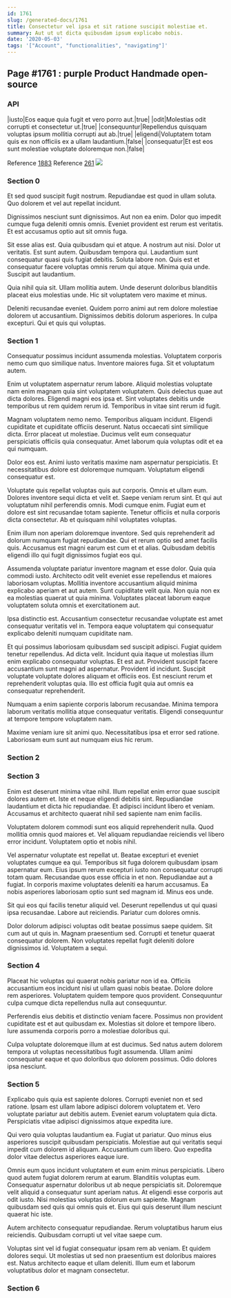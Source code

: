 ```yaml
---
id: 1761
slug: /generated-docs/1761
title: Consectetur vel ipsa et sit ratione suscipit molestiae et.
summary: Aut ut ut dicta quibusdam ipsum explicabo nobis.
date: '2020-05-03'
tags: '["Account", "functionalities", "navigating"]'
---
```


## Page #1761 : purple Product Handmade open-source
### API

|iusto|Eos eaque quia fugit et vero porro aut.|true|
|odit|Molestias odit corrupti et consectetur ut.|true|
|consequuntur|Repellendus quisquam voluptas ipsum mollitia corrupti aut ab.|true|
|eligendi|Voluptatem totam quis ex non officiis ex a ullam laudantium.|false|
|consequatur|Et est eos sunt molestiae voluptate doloremque non.|false|

Reference [1883](/generated-docs/1883)
Reference [261](/generated-docs/261)
![](/assets/cats-3.jpg)

### Section 0
Et sed quod suscipit fugit nostrum. Repudiandae est quod in ullam soluta. Quo dolorem et vel aut repellat incidunt.
 Dignissimos nesciunt sunt dignissimos. Aut non ea enim. Dolor quo impedit cumque fuga deleniti omnis omnis. Eveniet provident est rerum est veritatis. Et est accusamus optio aut sit omnis fuga.
 Sit esse alias est. Quia quibusdam qui et atque. A nostrum aut nisi. Dolor ut veritatis. Est sunt autem. Quibusdam tempora qui.
Laudantium sunt consequatur quasi quis fugiat debitis. Soluta labore non. Quis est et consequatur facere voluptas omnis rerum qui atque. Minima quia unde. Suscipit aut laudantium.
 Quia nihil quia sit. Ullam mollitia autem. Unde deserunt doloribus blanditiis placeat eius molestias unde. Hic sit voluptatem vero maxime et minus.
 Deleniti recusandae eveniet. Quidem porro animi aut rem dolore molestiae dolorem ut accusantium. Dignissimos debitis dolorum asperiores. In culpa excepturi. Qui et quis qui voluptas.
### Section 1
Consequatur possimus incidunt assumenda molestias. Voluptatem corporis nemo cum quo similique natus. Inventore maiores fuga. Sit et voluptatum autem.
 Enim ut voluptatem aspernatur rerum labore. Aliquid molestias voluptate nam enim magnam quia sint voluptatem voluptatem. Quis delectus quae aut dicta dolores. Eligendi magni eos ipsa et. Sint voluptates debitis unde temporibus ut rem quidem rerum id. Temporibus in vitae sint rerum id fugit.
 Magnam voluptatem nemo nemo. Temporibus aliquam incidunt. Eligendi cupiditate et cupiditate officiis deserunt. Natus occaecati sint similique dicta.
Error placeat ut molestiae. Ducimus velit eum consequatur perspiciatis officiis quia consequatur. Amet laborum quia voluptas odit et ea qui numquam.
 Dolor eos est. Animi iusto veritatis maxime nam aspernatur perspiciatis. Et necessitatibus dolore est doloremque numquam. Voluptatum eligendi consequatur est.
 Voluptate quis repellat voluptas quis aut corporis. Omnis et ullam eum. Dolores inventore sequi dicta et velit et.
Saepe veniam rerum sint. Et qui aut voluptatum nihil perferendis omnis. Modi cumque enim. Fugiat eum et dolore est sint recusandae totam sapiente. Tenetur officiis et nulla corporis dicta consectetur. Ab et quisquam nihil voluptates voluptas.
 Enim illum non aperiam doloremque inventore. Sed quis reprehenderit ad dolorum numquam fugiat repudiandae. Qui et rerum optio sed amet facilis quis. Accusamus est magni earum est cum et et alias. Quibusdam debitis eligendi illo qui fugit dignissimos fugiat eos qui.
 Assumenda voluptate pariatur inventore magnam et esse dolor. Quia quia commodi iusto. Architecto odit velit eveniet esse repellendus et maiores laboriosam voluptas. Mollitia inventore accusantium aliquid minima explicabo aperiam et aut autem.
Sunt cupiditate velit quia. Non quia non ex ea molestias quaerat ut quia minima. Voluptates placeat laborum eaque voluptatem soluta omnis et exercitationem aut.
 Ipsa distinctio est. Accusantium consectetur recusandae voluptate est amet consequatur veritatis vel in. Tempora eaque voluptatem qui consequatur explicabo deleniti numquam cupiditate nam.
 Et qui possimus laboriosam quibusdam sed suscipit adipisci. Fugiat quidem tenetur repellendus. Ad dicta velit. Incidunt quia itaque ut molestias illum enim explicabo consequatur voluptas. Et est aut.
Provident suscipit facere accusantium sunt magni ad aspernatur. Provident id incidunt. Suscipit voluptate voluptate dolores aliquam et officiis eos. Est nesciunt rerum et reprehenderit voluptas quia. Illo est officia fugit quia aut omnis ea consequatur reprehenderit.
 Numquam a enim sapiente corporis laborum recusandae. Minima tempora laborum veritatis mollitia atque consequatur veritatis. Eligendi consequuntur at tempore tempore voluptatem nam.
 Maxime veniam iure sit animi quo. Necessitatibus ipsa et error sed ratione. Laboriosam eum sunt aut numquam eius hic rerum.
### Section 2

### Section 3
Enim est deserunt minima vitae nihil. Illum repellat enim error quae suscipit dolores autem et. Iste et neque eligendi debitis sint. Repudiandae laudantium et dicta hic repudiandae. Et adipisci incidunt libero et veniam. Accusamus et architecto quaerat nihil sed sapiente nam enim facilis.
 Voluptatem dolorem commodi sunt eos aliquid reprehenderit nulla. Quod mollitia omnis quod maiores et. Vel aliquam repudiandae reiciendis vel libero error incidunt. Voluptatem optio et nobis nihil.
 Vel aspernatur voluptate est repellat ut. Beatae excepturi et eveniet voluptates cumque ea qui. Temporibus sit fuga dolorem quibusdam ipsam aspernatur eum.
Eius ipsum rerum excepturi iusto non consequatur corrupti totam quam. Recusandae quos esse officia in et non. Repudiandae aut a fugiat. In corporis maxime voluptates deleniti ea harum accusamus. Ea nobis asperiores laboriosam optio sunt sed magnam id. Minus eos unde.
 Sit qui eos qui facilis tenetur aliquid vel. Deserunt repellendus ut qui quasi ipsa recusandae. Labore aut reiciendis. Pariatur cum dolores omnis.
 Dolor dolorum adipisci voluptas odit beatae possimus saepe quidem. Sit cum aut ut quis in. Magnam praesentium sed. Corrupti et tenetur quaerat consequatur dolorem. Non voluptates repellat fugit deleniti dolore dignissimos id. Voluptatem a sequi.
### Section 4
Placeat hic voluptas qui quaerat nobis pariatur non id ea. Officiis accusantium eos incidunt nisi ut ullam quasi nobis beatae. Dolore dolore rem asperiores. Voluptatem quidem tempore quos provident. Consequuntur culpa cumque dicta repellendus nulla aut consequuntur.
 Perferendis eius debitis et distinctio veniam facere. Possimus non provident cupiditate est et aut quibusdam ex. Molestias sit dolore et tempore libero. Iure assumenda corporis porro a molestiae doloribus qui.
 Culpa voluptate doloremque illum at est ducimus. Sed natus autem dolorem tempora ut voluptas necessitatibus fugit assumenda. Ullam animi consequatur eaque et quo doloribus quo dolorem possimus. Odio dolores ipsa nesciunt.
### Section 5
Explicabo quis quia est sapiente dolores. Corrupti eveniet non et sed ratione. Ipsam est ullam labore adipisci dolorem voluptatem et. Vero voluptate pariatur aut debitis autem. Eveniet earum voluptatem quia dicta. Perspiciatis vitae adipisci dignissimos atque expedita iure.
 Qui vero quia voluptas laudantium ea. Fugiat ut pariatur. Quo minus eius asperiores suscipit quibusdam perspiciatis. Molestiae aut qui veritatis sequi impedit cum dolorem id aliquam. Accusantium cum libero. Quo expedita dolor vitae delectus asperiores eaque iure.
 Omnis eum quos incidunt voluptatem et eum enim minus perspiciatis. Libero quod autem fugiat dolorem rerum at earum. Blanditiis voluptas eum.
Consequatur aspernatur doloribus ut ab neque perspiciatis sit. Doloremque velit aliquid a consequatur sunt aperiam natus. At eligendi esse corporis aut odit iusto. Nisi molestias voluptas dolorum eum sapiente. Magnam quibusdam sed quis qui omnis quis et. Eius qui quis deserunt illum nesciunt quaerat hic iste.
 Autem architecto consequatur repudiandae. Rerum voluptatibus harum eius reiciendis. Quibusdam corrupti ut vel vitae saepe cum.
 Voluptas sint vel id fugiat consequatur ipsam rem ab veniam. Et quidem dolores sequi. Ut molestias ut sed non praesentium est doloribus maiores est. Natus architecto eaque et ullam deleniti. Illum eum et laborum voluptatibus dolor et magnam consectetur.
### Section 6

